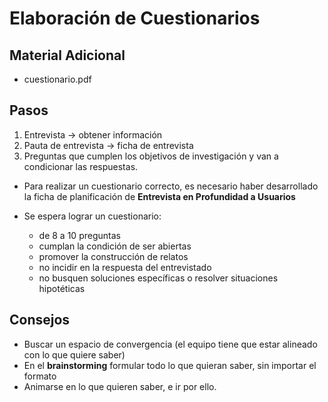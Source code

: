 
# Elaboración de Cuestionarios

## Material Adicional

- <ExternalLink href='/inacap/fvie01/docs/cuestionario.pdf'>cuestionario.pdf</ExternalLink>

## Pasos
1. Entrevista -> obtener información
2. Pauta de entrevista -> ficha de entrevista
3. Preguntas que cumplen los objetivos de investigación y van a condicionar las respuestas.

- Para realizar un cuestionario correcto, es necesario haber desarrollado la ficha de planificación de **Entrevista en Profundidad a Usuarios**
- Se espera lograr un cuestionario:
    
    - de 8 a 10 preguntas
    - cumplan la condición de ser abiertas
    - promover la construcción de relatos
    - no incidir en la respuesta del entrevistado
    - no busquen soluciones específicas o resolver situaciones hipotéticas

## Consejos
- Buscar un espacio de convergencia (el equipo tiene que estar alineado con lo que quiere saber)
- En el **brainstorming** formular todo lo que quieran saber, sin importar el formato
- Animarse en lo que quieren saber, e ir por ello.



